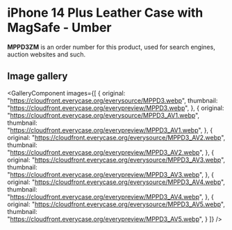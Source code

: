 
# iPhone 14 Plus Leather Case with MagSafe - Umber

<Callout type='info' emoji='👉🏻'>**MPPD3ZM** is an order number for this product, used for search engines, auction websites and such.</Callout>

## Image gallery

<GalleryComponent
    images={[
      {
        original: "https://cloudfront.everycase.org/everysource/MPPD3.webp",
        thumbnail: "https://cloudfront.everycase.org/everypreview/MPPD3.webp",
      },
      {
        original: "https://cloudfront.everycase.org/everysource/MPPD3_AV1.webp",
        thumbnail: "https://cloudfront.everycase.org/everypreview/MPPD3_AV1.webp",
      },
      {
        original: "https://cloudfront.everycase.org/everysource/MPPD3_AV2.webp",
        thumbnail: "https://cloudfront.everycase.org/everypreview/MPPD3_AV2.webp",
      },
      {
        original: "https://cloudfront.everycase.org/everysource/MPPD3_AV3.webp",
        thumbnail: "https://cloudfront.everycase.org/everypreview/MPPD3_AV3.webp",
      },
      {
        original: "https://cloudfront.everycase.org/everysource/MPPD3_AV4.webp",
        thumbnail: "https://cloudfront.everycase.org/everypreview/MPPD3_AV4.webp",
      },
      {
        original: "https://cloudfront.everycase.org/everysource/MPPD3_AV5.webp",
        thumbnail: "https://cloudfront.everycase.org/everypreview/MPPD3_AV5.webp",
      }
    ]}
  />

